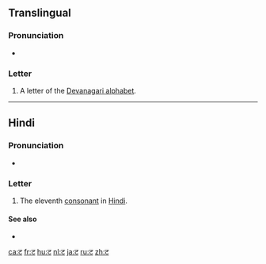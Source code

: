 {{character info/new|image=[[File:Deva-ट-order.gif|100px]]}}
{{also|द|ढ|ਟ}}
==Translingual==

===Pronunciation===
* {{IPA|/ʈə/|lang=mul}}

===Letter===
{{mul-Deva|ṭa}}

# A letter of the [[Devanagari alphabet]].

----

==Hindi==

===Pronunciation===
* {{IPA|[ʈə]|lang=hi}}

===Letter===
{{head|hi|letter}}

# The eleventh [[consonant]] in [[Hindi]].

====See also====
* {{list:Devanagari script letters/hi}}

[[ca:ट]]
[[fr:ट]]
[[hu:ट]]
[[nl:ट]]
[[ja:ट]]
[[ru:ट]]
[[zh:ट]]